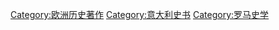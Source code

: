 [[Category:欧洲历史著作|Category:欧洲历史著作]]
[[Category:意大利史书|Category:意大利史书]]
[[Category:罗马史学|Category:罗马史学]]